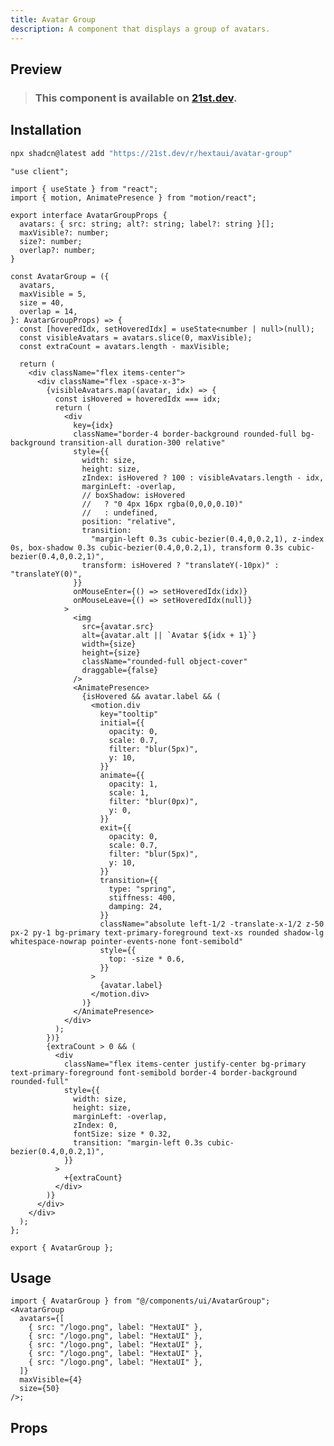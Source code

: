 ```yaml
---
title: Avatar Group
description: A component that displays a group of avatars.
---
```



## Preview

<PreviewContainer>
  <AvatarGroup
    avatars={[
      {
        src: "https://pbs.twimg.com/profile_images/1913868626605535232/yYTNh-zg_400x400.jpg",
        label: "preett",
      },
      {
        src: "https://pbs.twimg.com/profile_images/1909249051968839680/MdA0uZV4_400x400.png",
        label: "21st.dev",
      },
      {
        src: "https://pbs.twimg.com/profile_images/1593304942210478080/TUYae5z7_400x400.jpg",
        label: "shadcn",
      },
      { src: "/logo.png", label: "HextaUI" },
      { src: "/logo.png", label: "HextaUI" },
      { src: "/logo.png", label: "HextaUI" },
    ]}
    maxVisible={4}
    size={50}
  />
</PreviewContainer>

> ### This component is available on [21st.dev](https://tinyurl.com/yc3sr7bp).

## Installation

```bash tab="CLI" title="NPM"
npx shadcn@latest add "https://21st.dev/r/hextaui/avatar-group"
```

```tsx title="AvatarGroup.tsx" tab="Manually"
"use client";

import { useState } from "react";
import { motion, AnimatePresence } from "motion/react";

export interface AvatarGroupProps {
  avatars: { src: string; alt?: string; label?: string }[];
  maxVisible?: number;
  size?: number;
  overlap?: number;
}

const AvatarGroup = ({
  avatars,
  maxVisible = 5,
  size = 40,
  overlap = 14,
}: AvatarGroupProps) => {
  const [hoveredIdx, setHoveredIdx] = useState<number | null>(null);
  const visibleAvatars = avatars.slice(0, maxVisible);
  const extraCount = avatars.length - maxVisible;

  return (
    <div className="flex items-center">
      <div className="flex -space-x-3">
        {visibleAvatars.map((avatar, idx) => {
          const isHovered = hoveredIdx === idx;
          return (
            <div
              key={idx}
              className="border-4 border-background rounded-full bg-background transition-all duration-300 relative"
              style={{
                width: size,
                height: size,
                zIndex: isHovered ? 100 : visibleAvatars.length - idx,
                marginLeft: -overlap,
                // boxShadow: isHovered
                //   ? "0 4px 16px rgba(0,0,0,0.10)"
                //   : undefined,
                position: "relative",
                transition:
                  "margin-left 0.3s cubic-bezier(0.4,0,0.2,1), z-index 0s, box-shadow 0.3s cubic-bezier(0.4,0,0.2,1), transform 0.3s cubic-bezier(0.4,0,0.2,1)",
                transform: isHovered ? "translateY(-10px)" : "translateY(0)",
              }}
              onMouseEnter={() => setHoveredIdx(idx)}
              onMouseLeave={() => setHoveredIdx(null)}
            >
              <img
                src={avatar.src}
                alt={avatar.alt || `Avatar ${idx + 1}`}
                width={size}
                height={size}
                className="rounded-full object-cover"
                draggable={false}
              />
              <AnimatePresence>
                {isHovered && avatar.label && (
                  <motion.div
                    key="tooltip"
                    initial={{
                      opacity: 0,
                      scale: 0.7,
                      filter: "blur(5px)",
                      y: 10,
                    }}
                    animate={{
                      opacity: 1,
                      scale: 1,
                      filter: "blur(0px)",
                      y: 0,
                    }}
                    exit={{
                      opacity: 0,
                      scale: 0.7,
                      filter: "blur(5px)",
                      y: 10,
                    }}
                    transition={{
                      type: "spring",
                      stiffness: 400,
                      damping: 24,
                    }}
                    className="absolute left-1/2 -translate-x-1/2 z-50 px-2 py-1 bg-primary text-primary-foreground text-xs rounded shadow-lg whitespace-nowrap pointer-events-none font-semibold"
                    style={{
                      top: -size * 0.6,
                    }}
                  >
                    {avatar.label}
                  </motion.div>
                )}
              </AnimatePresence>
            </div>
          );
        })}
        {extraCount > 0 && (
          <div
            className="flex items-center justify-center bg-primary text-primary-foreground font-semibold border-4 border-background rounded-full"
            style={{
              width: size,
              height: size,
              marginLeft: -overlap,
              zIndex: 0,
              fontSize: size * 0.32,
              transition: "margin-left 0.3s cubic-bezier(0.4,0,0.2,1)",
            }}
          >
            +{extraCount}
          </div>
        )}
      </div>
    </div>
  );
};

export { AvatarGroup };
```

## Usage

```tsx title="App.tsx"
import { AvatarGroup } from "@/components/ui/AvatarGroup";
<AvatarGroup
  avatars={[
    { src: "/logo.png", label: "HextaUI" },
    { src: "/logo.png", label: "HextaUI" },
    { src: "/logo.png", label: "HextaUI" },
    { src: "/logo.png", label: "HextaUI" },
    { src: "/logo.png", label: "HextaUI" },
  ]}
  maxVisible={4}
  size={50}
/>;
```

## Props

<AutoTypeTable
  path="./components/library/application/AvatarGroup.tsx"
  name="AvatarGroupProps"
/>
